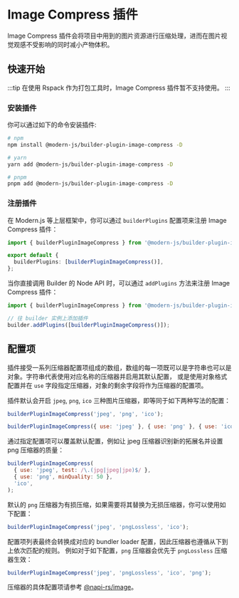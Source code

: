 # Image Compress 插件

Image Compress 插件会将项目中用到的图片资源进行压缩处理，进而在图片视觉观感不受影响的同时减小产物体积。

## 快速开始

:::tip
在使用 Rspack 作为打包工具时，Image Compress 插件暂不支持使用。
:::

### 安装插件

你可以通过如下的命令安装插件:

```bash
# npm
npm install @modern-js/builder-plugin-image-compress -D

# yarn
yarn add @modern-js/builder-plugin-image-compress -D

# pnpm
pnpm add @modern-js/builder-plugin-image-compress -D
```

### 注册插件

在 Modern.js 等上层框架中，你可以通过 `builderPlugins` 配置项来注册 Image Compress 插件：

```ts
import { builderPluginImageCompress } from '@modern-js/builder-plugin-image-compress';

export default {
  builderPlugins: [builderPluginImageCompress()],
};
```

当你直接调用 Builder 的 Node API 时，可以通过 `addPlugins` 方法来注册 Image Compress 插件：

```js
import { builderPluginImageCompress } from '@modern-js/builder-plugin-image-compress';

// 往 builder 实例上添加插件
builder.addPlugins([builderPluginImageCompress()]);
```

## 配置项

插件接受一系列压缩器配置项组成的数组，数组的每一项既可以是字符串也可以是对象。字符串代表使用对应名称的压缩器并启用其默认配置，
或是使用对象格式配置并在 `use` 字段指定压缩器，对象的剩余字段将作为压缩器的配置项。

插件默认会开启 `jpeg`, `png`, `ico` 三种图片压缩器，即等同于如下两种写法的配置：

```js
builderPluginImageCompress('jpeg', 'png', 'ico');
```

```js
builderPluginImageCompress({ use: 'jpeg' }, { use: 'png' }, { use: 'ico' });
```

通过指定配置项可以覆盖默认配置，例如让 jpeg 压缩器识别新的拓展名并设置 png 压缩器的质量：

```js
builderPluginImageCompress(
  { use: 'jpeg', test: /\.(jpg|jpeg|jpe)$/ },
  { use: 'png', minQuality: 50 },
  'ico',
);
```

默认的 `png` 压缩器为有损压缩，如果需要将其替换为无损压缩器，你可以使用如下配置：

```js
builderPluginImageCompress('jpeg', 'pngLossless', 'ico');
```

配置项列表最终会转换成对应的 bundler loader 配置，因此压缩器也遵循从下到上依次匹配的规则。
例如对于如下配置，`png` 压缩器会优先于 `pngLossless` 压缩器生效：

```js
builderPluginImageCompress('jpeg', 'pngLossless', 'ico', 'png');
```

压缩器的具体配置项请参考 [@napi-rs/image](https://image.napi.rs/docs)。
